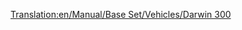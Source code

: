 [[Translation:en/Manual/Base Set/Vehicles/Darwin 300]]

{{nl/Vliegtuig|Name=Darwin 300
|Image=[[File:en/Boeing747.png|Darwin 300]]
|Cost=61.523 (123,046)
|Speed=947 kph (592 MPH)
|Annual=7.115 (14,230)
|Designed=1967
|Lifespan=25
|Capacity=300 passagiers & 50 zakken post
|Description=Groot vliegtuig met enorme capaciteit. Erg hoge kosten en bovengemiddeld hoge onderhoudskosten.
|Real-lifeWikilink=Boeing 747
|Real-life=Boeing 747
}}